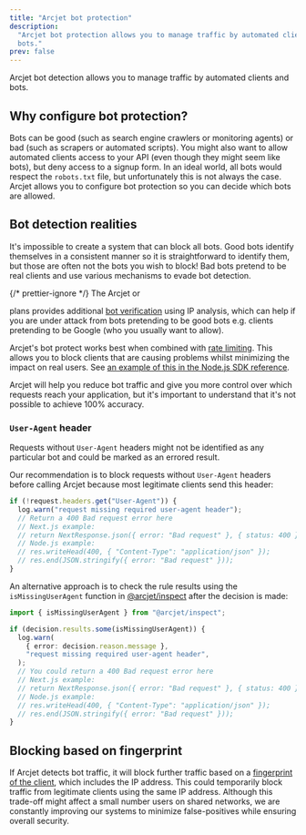 ```yaml
---
title: "Arcjet bot protection"
description:
  "Arcjet bot protection allows you to manage traffic by automated clients and
  bots."
prev: false
---
```



Arcjet bot detection allows you to manage traffic by automated clients and bots.

<WhatIsArcjet />

## Why configure bot protection?

Bots can be good (such as search engine crawlers or monitoring agents) or bad
(such as scrapers or automated scripts). You might also want to allow automated
clients access to your API (even though they might seem like bots), but deny
access to a signup form. In an ideal world, all bots would respect the
`robots.txt` file, but unfortunately this is not always the case. Arcjet allows
you to configure bot protection so you can decide which bots are allowed.

## Bot detection realities

It's impossible to create a system that can block all bots. Good bots identify
themselves in a consistent manner so it is straightforward to identify them, but
those are often not the bots you wish to block! Bad bots pretend to be real
clients and use various mechanisms to evade bot detection.

{/* prettier-ignore */}
The Arcjet <Badge text="Starter" variant="note" /> or

<Badge text="Business" variant="tip" /> plans provides additional [bot
verification](/bot-protection/reference#bot-verification) using IP analysis,
which can help if you are under attack from bots pretending to be good bots e.g.
clients pretending to be Google (who you usually want to allow).

Arcjet's bot protect works best when combined with
[rate limiting](/rate-limiting/concepts). This allows you to block clients that
are causing problems whilst minimizing the impact on real users. See
[an example of this in the Node.js SDK reference](/reference/nodejs#multiple-rules).

Arcjet will help you reduce bot traffic and give you more control over which
requests reach your application, but it's important to understand that it's not
possible to achieve 100% accuracy.

### `User-Agent` header

Requests without `User-Agent` headers might not be identified as any particular
bot and could be marked as an errored result.

Our recommendation is to block requests without `User-Agent` headers before
calling Arcjet because most legitimate clients send this header:

```ts
if (!request.headers.get("User-Agent")) {
  log.warn("request missing required user-agent header");
  // Return a 400 Bad request error here
  // Next.js example:
  // return NextResponse.json({ error: "Bad request" }, { status: 400 });
  // Node.js example:
  // res.writeHead(400, { "Content-Type": "application/json" });
  // res.end(JSON.stringify({ error: "Bad request" }));
}
```

An alternative approach is to check the rule results using the
`isMissingUserAgent` function in
[@arcjet/inspect](https://www.npmjs.com/@arcjet/inspect) after the decision is
made:

```ts
import { isMissingUserAgent } from "@arcjet/inspect";

if (decision.results.some(isMissingUserAgent)) {
  log.warn(
    { error: decision.reason.message },
    "request missing required user-agent header",
  );
  // You could return a 400 Bad request error here
  // Next.js example:
  // return NextResponse.json({ error: "Bad request" }, { status: 400 });
  // Node.js example:
  // res.writeHead(400, { "Content-Type": "application/json" });
  // res.end(JSON.stringify({ error: "Bad request" }));
}
```

## Blocking based on fingerprint

If Arcjet detects bot traffic, it will block further traffic based on a
[fingerprint of the client](/architecture#fingerprinting), which includes the IP
address. This could temporarily block traffic from legitimate clients using the
same IP address. Although this trade-off might affect a small number users on
shared networks, we are constantly improving our systems to minimize
false-positives while ensuring overall security.

<Comments />
